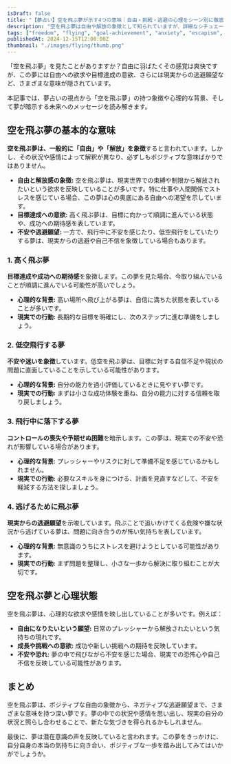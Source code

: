 ```yaml
---
isDraft: false
title: "【夢占い】空を飛ぶ夢が示す4つの意味｜自由・挑戦・逃避の心理をシーン別に徹底解説"
description: "空を飛ぶ夢は自由や解放の象徴として知られていますが、詳細なシチュエーションや心理状態によって解釈が異なります。夢占いの視点から詳しく解説します。"
tags: ["freedom", "flying", "goal-achievement", "anxiety", "escapism", "growth", "challenge", "power"]
publishedAt: 2024-12-15T12:00:00Z
thumbnail: "./images/flying/thumb.png"
---
```


「空を飛ぶ夢」を見たことがありますか？自由に羽ばたくその感覚は爽快ですが、この夢には自由への欲求や目標達成の意欲、さらには現実からの逃避願望など、さまざまな意味が隠されています。

本記事では、夢占いの視点から「空を飛ぶ夢」の持つ象徴や心理的な背景、そして夢が暗示する未来へのメッセージを読み解きます。

<TableOfContents />

<AdUnit />

## 空を飛ぶ夢の基本的な意味

**空を飛ぶ夢は、一般的に「自由」や「解放」を象徴**すると言われています。しかし、その状況や感情によって解釈が異なり、必ずしもポジティブな意味ばかりではありません。

- **自由と解放感の象徴:** 空を飛ぶ夢は、現実世界での束縛や制限から解放されたいという欲求を反映していることが多いです。特に仕事や人間関係でストレスを感じている場合、この夢は心の奥底にある自由への渇望を示しています。
- **目標達成への意欲:** 高く飛ぶ夢は、目標に向かって順調に進んでいる状態や、成功への期待感を表しています。
- **不安や逃避願望:** 一方で、飛行中に不安を感じたり、低空飛行をしていたりする夢は、現実からの逃避や自己不信を象徴している場合もあります。

### 1. 高く飛ぶ夢

**目標達成や成功への期待感**を象徴します。この夢を見た場合、今取り組んでいることが順調に進んでいる可能性が高いでしょう。

- <strong>心理的な背景:</strong> 高い場所へ飛び上がる夢は、自信に満ちた状態を表していることが多いです。
- <strong>現実での行動:</strong> 長期的な目標を明確にし、次のステップに進む準備をしましょう。

### 2. 低空飛行する夢

**不安や迷いを象徴**しています。低空を飛ぶ夢は、目標に対する自信不足や現状の問題に直面していることを示している可能性があります。

- <strong>心理的な背景:</strong> 自分の能力を過小評価しているときに見やすい夢です。
- <strong>現実での行動:</strong> まずは小さな成功体験を重ね、自分の能力に対する信頼を取り戻しましょう。

### 3. 飛行中に落下する夢

**コントロールの喪失や予期せぬ困難**を暗示します。この夢は、現実での不安や恐れが影響している場合があります。

- <strong>心理的な背景:</strong> プレッシャーやリスクに対して準備不足を感じているかもしれません。
- <strong>現実での行動:</strong> 必要なスキルを身につける、計画を見直すなどして、不安を軽減する方法を探しましょう。

### 4. 逃げるために飛ぶ夢

**現実からの逃避願望**を示唆しています。飛ぶことで追いかけてくる危険や嫌な状況から逃げている夢は、問題に向き合うのが怖い気持ちを表しています。

- <strong>心理的な背景:</strong> 無意識のうちにストレスを避けようとしている可能性があります。
- <strong>現実での行動:</strong> まず問題を整理し、小さな一歩から解決に取り組むことが大切です。

<AdUnit />

## 空を飛ぶ夢と心理状態

空を飛ぶ夢は、心理的な欲求や感情を映し出していることが多いです。例えば：

- <strong>自由になりたいという願望:</strong> 日常のプレッシャーから解放されたいという気持ちの現れです。
- <strong>成長や挑戦への意欲:</strong> 成功や新しい挑戦への期待を反映しています。
- <strong>不安や恐れ:</strong> 夢の中で飛びながら不安を感じた場合、現実での恐怖心や自己不信を反映している可能性があります。

<AdUnit />

## まとめ

空を飛ぶ夢は、ポジティブな自由の象徴から、ネガティブな逃避願望まで、さまざまな意味を持つ深い夢です。夢の中での状況や感情を思い出し、現実の自分の状況と照らし合わせることで、新たな気づきを得られるかもしれません。

最後に、夢は潜在意識の声を反映していると言われます。この夢をきっかけに、自分自身の本当の気持ちに向き合い、ポジティブな一歩を踏み出してみてはいかがでしょうか。
